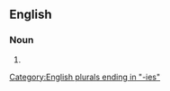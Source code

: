 ==English==

===Noun===
{{head|en|noun plural form}}

# {{plural of|wifie|lang=en}}

[[Category:English plurals ending in "-ies"]]